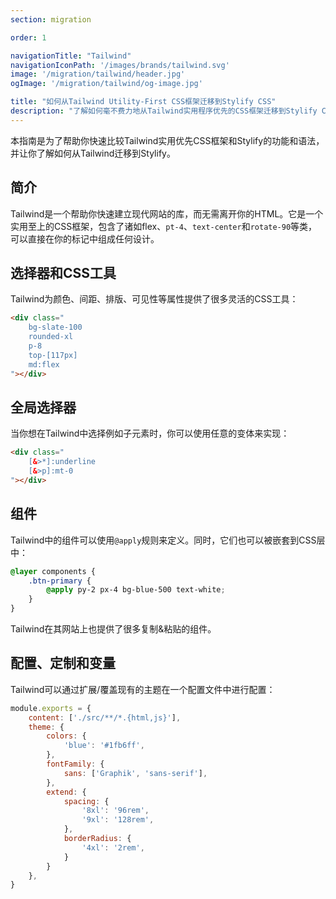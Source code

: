 ```yaml
---
section: migration

order: 1

navigationTitle: "Tailwind"
navigationIconPath: '/images/brands/tailwind.svg'
image: '/migration/tailwind/header.jpg'
ogImage: '/migration/tailwind/og-image.jpg'

title: "如何从Tailwind Utility-First CSS框架迁移到Stylify CSS"
description: "了解如何毫不费力地从Tailwind实用程序优先的CSS框架迁移到Stylify CSS，并以更少的代码更快地进行编码。"
---
```


本指南是为了帮助你快速比较Tailwind实用优先CSS框架和Stylify的功能和语法，并让你了解如何从Tailwind迁移到Stylify。

<MigrationNote />

## 简介

Tailwind是一个帮助你快速建立现代网站的库，而无需离开你的HTML。它是一个实用至上的CSS框架，包含了诸如flex、`pt-4`、`text-center`和`rotate-90`等类，可以直接在你的标记中组成任何设计。

<MigrationStylifyDescription />


## 选择器和CSS工具

<MigrationCodeBlock image="tailwind.svg">
<div slot="tool">

Tailwind为颜色、间距、排版、可见性等属性提供了很多灵活的CSS工具：

```html
<div class="
	bg-slate-100
	rounded-xl
	p-8
	top-[117px]
	md:flex
"></div>
```

</div>
<div slot="stylify">

<MigrationStylifySelectors />


</div>
</MigrationCodeBlock>


## 全局选择器

<MigrationCodeBlock image="tailwind.svg">
<div slot="tool">

当你想在Tailwind中选择例如子元素时，你可以使用任意的变体来实现：

```html
<div class="
	[&>*]:underline
	[&>p]:mt-0
"></div>
```

</div>
<div slot="stylify">

<MigrationStylifyCustomSelectors />

</div>
</MigrationCodeBlock>

## 组件
<MigrationCodeBlock image="tailwind.svg">
<div slot="tool">

Tailwind中的组件可以使用`@apply`规则来定义。同时，它们也可以被嵌套到CSS层中：

```css
@layer components {
	.btn-primary {
		@apply py-2 px-4 bg-blue-500 text-white;
	}
}
```

Tailwind在其网站上也提供了很多复制&粘贴的组件。

</div>
<div slot="stylify">

<MigrationStylifyComponents />

</div>
</MigrationCodeBlock>

## 配置、定制和变量
<MigrationCodeBlock image="tailwind.svg">
<div slot="tool">

Tailwind可以通过扩展/覆盖现有的主题在一个配置文件中进行配置：

```javascript
module.exports = {
	content: ['./src/**/*.{html,js}'],
	theme: {
		colors: {
			'blue': '#1fb6ff',
		},
		fontFamily: {
			sans: ['Graphik', 'sans-serif'],
		},
		extend: {
			spacing: {
				'8xl': '96rem',
				'9xl': '128rem',
			},
			borderRadius: {
				'4xl': '2rem',
			}
		}
	},
}
```

</div>
<div slot="stylify">

<MigrationStylifyVariables />
</div>
</MigrationCodeBlock>

<MigrationPageFooter />
